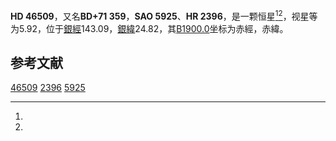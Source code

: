 {{Starbox begin
| name = HD 46509
}}
{{Starbox observe
| epoch = [[J2000.0|J2000.0]]
| constell = {{星座名待查}}<ref name=SIMBAD>{{cite web
 | url=http://simbad.u-strasbg.fr/simbad/sim-id?Ident=HR+2396
 | title =Pulsating variable Star
 | publisher=Centre de Données astronomiques de Strasbourg
 | work=SIMBAD
 | accessdate=2012-07-13}}</ref><ref name=DATA>{{cite web
 | url=http://vizier.u-strasbg.fr/viz-bin/VizieR-5?-out.add=.&-source=5050&-corr=PK=HR&-out.max=9999&HR=2396
 | title=VizieR Detailed Page
 | accessdate=2012-07-13
 | archive-date=2016-03-04
 | archive-url=https://web.archive.org/web/20160304231519/http://vizier.u-strasbg.fr/viz-bin/VizieR-5?-out.add=.&-source=5050&-corr=PK=HR&-out.max=9999&HR=2396
 | dead-url=no
 }}</ref>
| 星官 = 
| ra = {{RA|6|40|32.2}}<ref name=SIMBAD /><ref name=DATA />
| dec = {{DEC|+71|44|56}}<ref name=SIMBAD /><ref name=DATA />
| appmag_v = 5.92<ref name=SIMBAD /><ref name=DATA />
}}
{{Starbox character
| class = K0III<ref name=SIMBAD /><ref name=DATA />
| b-v = 1.19<ref name=SIMBAD /><ref name=DATA />
| u-b = <ref name=SIMBAD /><ref name=DATA />
| r-i = <ref name=SIMBAD /><ref name=DATA />
| variable = 
}}
{{Starbox astrometry
| radial_v = 
| prop_mo_ra = -23
| parallax = 
| p_error = 
}}
{{Starbox catalog
| names =BD+71 359，[[SAO星表|SAO]] 5925，[[HD星表|HD]] 46509，[[HR星表|HR]] 2396}}
{{Starbox reference |Simbad=HR+2396}}
{{Starbox end}}

'''HD 46509'''，又名'''BD+71 359'''，'''SAO 5925'''、'''HR 2396'''，是一颗恒星<ref name=SIMBAD /><ref name=DATA />，视星等为5.92，位于[[銀道座標系|銀經]]143.09，[[銀道座標系|銀緯]]24.82，其[[B1900.0|B1900.0]]坐标为赤經{{RA|6|28|43.2}}，赤緯{{DEC|+71|24.82|56}}。

== 参考文献 ==
{{reflist}}

{{star-stub}}

[[Category:HD和HDE天體|46509]]
[[Category:HR天體|2396]]
[[Category:SAO天體|5925]]